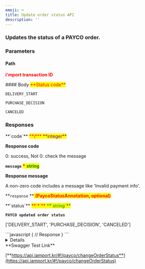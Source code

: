 ```yaml
---
emoji: ⌨
title: Update order status API
description: ''
---
```





### Updates the status of a PAYCO order.

<Swagger method="post" path="/payco/orders/status/{imp_uid}" baseUrl="https://api.iamport.kr" summary="Updates the status of a PAYCO order.">
<SwaggerDescription>


</SwaggerDescription>

### Parameters

#### Path

<SwaggerParameter name="imp_uid" type="String" required="true">
<mark style="color:red;">

**i'mport transaction ID**

</mark>

</SwaggerParameter>
#### Body

<SwaggerParameter name="status" type="String" required="true">
<mark style="color:red;"> **Status code** </mark>

`DELIVERY_START`

`PURCHASE_DECISION`

`CANCELED`

</SwaggerParameter>


### Responses

<SwaggerResponse status="200: OK" description="Success">
<Tabs>
<Tab title="PaycoStatusResponse">
**`code`** <mark style="color:red;"> **\*** </mark> <mark style="color:purple;"> **integer** </mark>

**Response code**

0: success, Not 0: check the message



**`message`** <mark style="color:red;"> **\*** </mark> <mark style="color:green;"> **string** </mark>

**Response message**

A non-zero code includes a message like 'Invalid payment info'.



**`response` **<mark style="color:red;"> **(PaycoStatusAnnotation, optional)** </mark>

</Tab>
</Tabs>

<Tabs>
<Tab title="PaycoStatusAnnotation">
**`status`** <mark style="color:red;"> **`*`** </mark><mark style="color:green;"> **`string`** </mark>

**`PAYCO updated order status`**

\['DELIVERY\_START', 'PURCHASE\_DECISION', 'CANCELED']

</Tab>
</Tabs>

</SwaggerResponse>

<SwaggerResponse status="401: Unauthorized" description="Missing or invalid token">
```javascript
{
    // Response
}
```

</SwaggerResponse>

</Swagger>

<Details>
<p slot="summary">Response Model Schema</p>

```
{
  "code": 0,
  "message": "string",
  "response": {
    "status": "DELIVERY_START"
  }
}
```

</Details>

<Hint style="success">
**Swagger Test Link**

[**https://api.iamport.kr/#!/payco/changeOrderStatus**](https://api.iamport.kr/#!/payco/changeOrderStatus)

</Hint>
